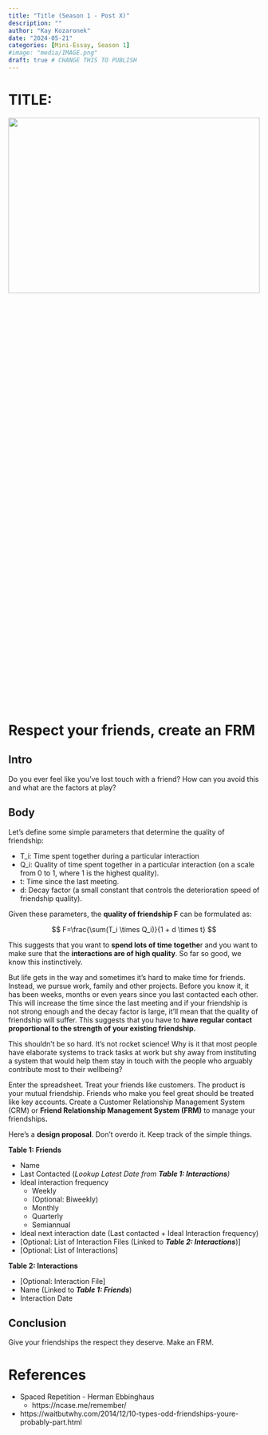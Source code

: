 ```yaml
---
title: "Title (Season 1 - Post X)"
description: ""
author: "Kay Kozaronek"
date: "2024-05-21"
categories: [Mini-Essay, Season 1]
#image: "media/IMAGE.png"
draft: true # CHANGE THIS TO PUBLISH
---
```


# TITLE:

<p>
    <center>
        <img src="media/IMAGE.png"
        width="100%" height="30%">
    </center>
</p>


# Respect your friends, create an FRM

## Intro

Do you ever feel like you've lost touch with a friend? How can you avoid this and what are the factors at play?

## Body

Let’s define some simple parameters that determine the quality of friendship:

- T_i: Time spent together during a particular interaction
- Q_i: Quality of time spent together in a particular interaction (on a scale from 0 to 1, where 1 is the highest quality).
- t: Time since the last meeting.
- d: Decay factor (a small constant that controls the deterioration speed of friendship quality).

Given these parameters, the **quality of friendship F** can be formulated as:

$$
F=\frac{\sum(T_i \times Q_i)}{1 + d \times t}
$$

This suggests that you want to **spend lots of time togethe**r and you want to make sure that the **interactions are of high quality**. So far so good, we know this instinctively. 

But life gets in the way and sometimes it's hard to make time for friends. Instead, we pursue work, family and other projects. Before you know it, it has been weeks, months or even years since you last contacted each other. This will increase the time since the last meeting and if your friendship is not strong enough and the decay factor is large, it'll mean that the quality of friendship will suffer. This suggests that you have to **have regular contact proportional to the strength of your existing friendship.**

This shouldn't be so hard. It's not rocket science! Why is it that most people have elaborate systems to track tasks at work but shy away from instituting a system that would help them stay in touch with the people who arguably contribute most to their wellbeing? 

Enter the spreadsheet. Treat your friends like customers. The product is your mutual friendship. Friends who make you feel great should be treated like key accounts. Create a Customer Relationship Management System (CRM) or **Friend Relationship Management System (FRM)** to manage your friendships**.** 

Here's a **design proposal**. Don't overdo it. Keep track of the simple things. 

**Table 1: Friends** 

- Name
- Last Contacted (*Lookup Latest Date from **Table 1: Interactions**)*
- Ideal interaction frequency
    - Weekly
    - (Optional: Biweekly)
    - Monthly
    - Quarterly
    - Semiannual
- Ideal next interaction date (Last contacted + Ideal Interaction frequency)
- [Optional: List of Interaction Files (Linked to ***Table 2: Interactions***)]
- [Optional: List of Interactions]

**Table 2: Interactions**

- [Optional: Interaction File]
- Name (Linked to ***Table 1: Friends***)
- Interaction Date

## Conclusion

Give your friendships the respect they deserve. Make an FRM.

# References

- Spaced Repetition - Herman Ebbinghaus
    - https://ncase.me/remember/
- https://waitbutwhy.com/2014/12/10-types-odd-friendships-youre-probably-part.html